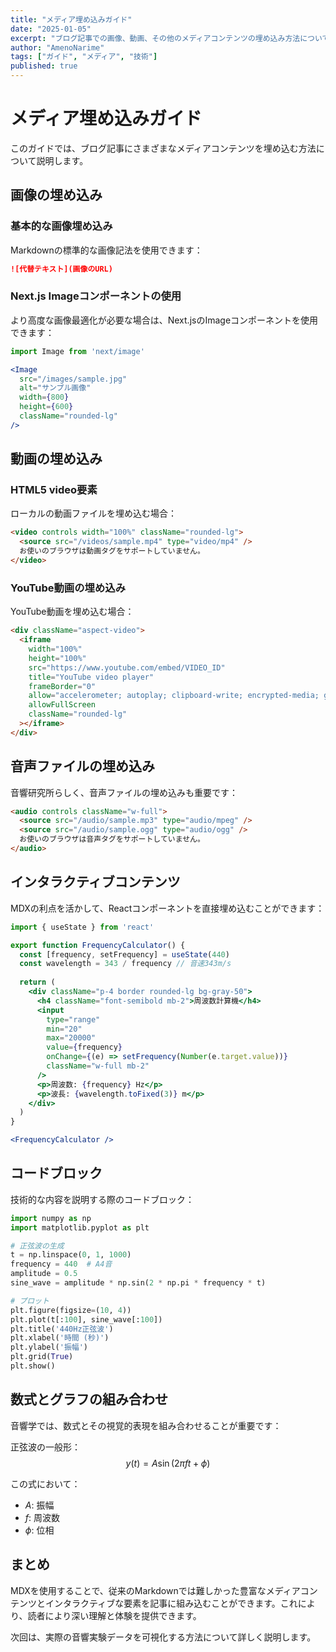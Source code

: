```yaml
---
title: "メディア埋め込みガイド"
date: "2025-01-05"
excerpt: "ブログ記事での画像、動画、その他のメディアコンテンツの埋め込み方法について説明します。"
author: "AmenoNarime"
tags: ["ガイド", "メディア", "技術"]
published: true
---
```


# メディア埋め込みガイド

このガイドでは、ブログ記事にさまざまなメディアコンテンツを埋め込む方法について説明します。

## 画像の埋め込み

### 基本的な画像埋め込み

Markdownの標準的な画像記法を使用できます：

```markdown
![代替テキスト](画像のURL)
```

### Next.js Imageコンポーネントの使用

より高度な画像最適化が必要な場合は、Next.jsのImageコンポーネントを使用できます：

```jsx
import Image from 'next/image'

<Image
  src="/images/sample.jpg"
  alt="サンプル画像"
  width={800}
  height={600}
  className="rounded-lg"
/>
```

## 動画の埋め込み

### HTML5 video要素

ローカルの動画ファイルを埋め込む場合：

```html
<video controls width="100%" className="rounded-lg">
  <source src="/videos/sample.mp4" type="video/mp4" />
  お使いのブラウザは動画タグをサポートしていません。
</video>
```

### YouTube動画の埋め込み

YouTube動画を埋め込む場合：

```html
<div className="aspect-video">
  <iframe
    width="100%"
    height="100%"
    src="https://www.youtube.com/embed/VIDEO_ID"
    title="YouTube video player"
    frameBorder="0"
    allow="accelerometer; autoplay; clipboard-write; encrypted-media; gyroscope; picture-in-picture"
    allowFullScreen
    className="rounded-lg"
  ></iframe>
</div>
```

## 音声ファイルの埋め込み

音響研究所らしく、音声ファイルの埋め込みも重要です：

```html
<audio controls className="w-full">
  <source src="/audio/sample.mp3" type="audio/mpeg" />
  <source src="/audio/sample.ogg" type="audio/ogg" />
  お使いのブラウザは音声タグをサポートしていません。
</audio>
```

## インタラクティブコンテンツ

MDXの利点を活かして、Reactコンポーネントを直接埋め込むことができます：

```jsx
import { useState } from 'react'

export function FrequencyCalculator() {
  const [frequency, setFrequency] = useState(440)
  const wavelength = 343 / frequency // 音速343m/s
  
  return (
    <div className="p-4 border rounded-lg bg-gray-50">
      <h4 className="font-semibold mb-2">周波数計算機</h4>
      <input
        type="range"
        min="20"
        max="20000"
        value={frequency}
        onChange={(e) => setFrequency(Number(e.target.value))}
        className="w-full mb-2"
      />
      <p>周波数: {frequency} Hz</p>
      <p>波長: {wavelength.toFixed(3)} m</p>
    </div>
  )
}

<FrequencyCalculator />
```

## コードブロック

技術的な内容を説明する際のコードブロック：

```python
import numpy as np
import matplotlib.pyplot as plt

# 正弦波の生成
t = np.linspace(0, 1, 1000)
frequency = 440  # A4音
amplitude = 0.5
sine_wave = amplitude * np.sin(2 * np.pi * frequency * t)

# プロット
plt.figure(figsize=(10, 4))
plt.plot(t[:100], sine_wave[:100])
plt.title('440Hz正弦波')
plt.xlabel('時間 (秒)')
plt.ylabel('振幅')
plt.grid(True)
plt.show()
```

## 数式とグラフの組み合わせ

音響学では、数式とその視覚的表現を組み合わせることが重要です：

正弦波の一般形：
$$y(t) = A \sin(2\pi f t + \phi)$$

この式において：
- $A$: 振幅
- $f$: 周波数
- $\phi$: 位相

## まとめ

MDXを使用することで、従来のMarkdownでは難しかった豊富なメディアコンテンツとインタラクティブな要素を記事に組み込むことができます。これにより、読者により深い理解と体験を提供できます。

次回は、実際の音響実験データを可視化する方法について詳しく説明します。
